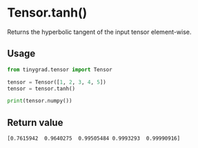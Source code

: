 # Tensor.tanh()

Returns the hyperbolic tangent of the input tensor element-wise.

## Usage
```python copy
from tinygrad.tensor import Tensor

tensor = Tensor([1, 2, 3, 4, 5])
tensor = tensor.tanh()

print(tensor.numpy())
```

## Return value
```bash
[0.7615942  0.9640275  0.99505484 0.9993293  0.99990916]
```